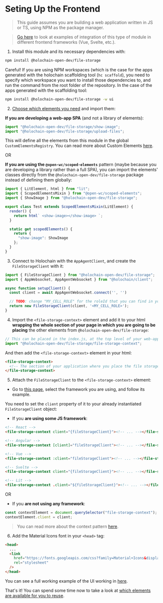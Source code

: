 
<Meta title="Frontend/Setting up the frontend" />

# Seting Up the Frontend

> This guide assumes you are building a web application written in JS or TS, using NPM as the package manager.

> [Go here](https://holochain-open-dev.github.io/reusable-modules/frontend/frameworks/) to look at examples of integration of this type of module in different frontend frameworks (Vue, Svelte, etc.).

1. Install this module and its necessary dependencies with:

```bash
npm install @holochain-open-dev/file-storage
```

Careful! If you are using NPM workspaces (which is the case for the apps generated with the holochain scaffolding tool (`hc scaffold`), you need to specify which workspace you want to install those dependencies to, and run the command from the root folder of the repository. In the case of the apps generated with the scaffolding tool:

```bash
npm install @holochain-open-dev/file-storage -w ui
```

2. [Choose which elements you need](?path=/docs/frontend-elements-show-image--docs) and import them:

**If you are developing a web-app SPA** (and not a library of elements):

```js
import "@holochain-open-dev/file-storage/show-image";
import "@holochain-open-dev/file-storage/upload-files";
```

This will define all the elements from this module in the global `CustomElementsRegistry`. You can read more about Custom Elements [here](https://developers.google.com/web/fundamentals/web-components/customelements).

OR

**If you are using the `@open-wc/scoped-elements`** pattern (maybe because you are developing a library rather than a full SPA), you can import the elements' classes directly from the `@holochain-open-dev/file-storage` package instead of defining them globally:

```js
import { LitElement, html } from "lit";
import { ScopedElementsMixin } from "@open-wc/scoped-elements";
import { ShowImage } from "@holochain-open-dev/file-storage";

export class Test extends ScopedElementsMixin(LitElement) {
  render() {
    return html` <show-image></show-image> `;
  }

  static get scopedElements() {
    return {
      "show-image": ShowImage
    };
  }
}
```

3. Connect to Holochain with the `AppAgentClient`, and create the `FileStorageClient` with it:

```js
import { FileStorageClient } from "@holochain-open-dev/file-storage";
import { AppWebsocket, AppAgentWebsocket } from "@holochain/client";

async function setupClient() {
  const client = await AppAgentWebsocket.connect('', '')

  // TODO: change "MY_CELL_ROLE" for the roleId that you can find in your "happ.yaml"
  return new FileStorageClient(client, '<MY_CELL_ROLE>');
}
```

4. Import the `<file-storage-context>` element and add it to your html **wrapping the whole section of your page in which you are going to be placing** the other elements from `@holochain-open-dev/file-storage`:

```js
// This can be placed in the index.js, at the top level of your web-app.
import "@holochain-open-dev/file-storage/file-storage-context";
```

And then add the `<file-storage-context>` element in your html:

```html
<file-storage-context>
  <!-- The section of your application where you place the file storage elements-->
</file-storage-context>
```

5. Attach the `FileStorageClient` to the `<file-storage-context>` element:

- Go to [this page](https://holochain-open-dev.github.io/reusable-modules/frontend/frameworks/), select the framework you are using, and follow its example.

You need to set the `client` property of it to your already instantiated `FileStorageClient` object:

- If you **are using some JS framework**:

```html
<!-- React -->
<file-storage-context client="{fileStorageClient}"><!-- ... --></file-storage-context>

<!-- Angular -->
<file-storage-context [client]="fileStorageClient"><!-- ... --></file-storage-context>

<!-- Vue -->
<file-storage-context :client="fileStorageClient"><!-- ... --></file-storage-context>

<!-- Svelte -->
<file-storage-context client="{fileStorageClient}"><!-- ... --></file-storage-context>

<!-- Lit -->
<file-storage-context .client="${fileStorageClient}"><!-- ... --></file-storage-context>
```

OR

- If you **are not using any framework**:

```js
const contextElement = document.querySelector("file-storage-context");
contextElement.client = client;
```

> You can read more about the context pattern [here](https://holochain-open-dev.github.io/reusable-modules/frontend/using/#context).

6. Add the Material Icons font in your `<head>` tag:

```html
<head>
  ...
  <link
    href="https://fonts.googleapis.com/css?family=Material+Icons&display=block"
    rel="stylesheet"
  />
</head>
```

You can see a full working example of the UI working in [here](https://github.com/holochain-open-dev/file-storage/blob/main/ui/demo/index.html).

That's it! You can spend some time now to take a look at [which elements are available for you to reuse](?path=/docs/frontend-elements-show-image--docs).
